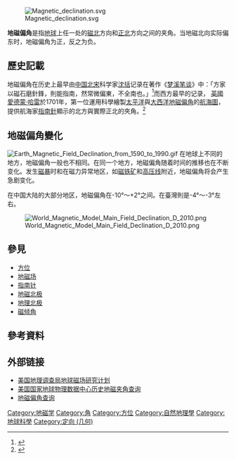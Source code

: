 [[File:Magnetic_declination.svg|thumb]]

'''地磁偏角'''是指[[地球|地球]]上任一处的[[磁北|磁北]]方向和[[正北|正北]]方向之间的夹角。当地磁北向实际偏东时，地磁偏角为正，反之为负。

== 歷史記載 ==
地磁偏角在历史上最早由[[中国|中国]][[北宋|北宋]]科学家[[沈括|沈括]]记录在著作《[[梦溪笔谈|梦溪笔谈]]》中：「方家以磁石磨針鋒，則能指南，然常微偏東，不全南也。」<ref>{{cite wikisource|wslink=夢溪筆談/卷24|title=《夢溪筆談》卷二十四 雜誌一}}</ref>而西方最早的记录，
[[英國|英國]][[愛德蒙·哈雷|愛德蒙·哈雷]]於1701年，第一位運用科學繪製[[太平洋|太平洋]]與[[大西洋|大西洋]][[地磁偏角|地磁偏角]]的[[航海圖|航海圖]]，提供航海家[[指南針|指南針]]顯示的北方與實際正北的夾角。<ref>{{cite book |author = 梁二平 |title=誰在地球的另一邊|publisher=風格司藝術創作坊|year=2020 |ISBN=978-957-869-752-2 }}</ref>

== 地磁偏角變化 ==
[[File:Earth_Magnetic_Field_Declination_from_1590_to_1990.gif|right]]
在地球上不同的地方，地磁偏角一般也不相同。在同一个地方，地磁偏角随着时间的推移也在不断变化。发生[[磁暴|磁暴]]时和在磁力异常地区，如[[磁铁矿|磁铁矿]]和[[高压电线|高压线]]附近，地磁偏角将会产生急剧变化。

在中国大陆的大部分地区，地磁偏角在-10°～+2°之间。在臺灣則是-4°～-3°左右。

[[File:World_Magnetic_Model_Main_Field_Declination_D_2010.png|thumb]]

== 參見 ==

* [[方位|方位]]
* [[地磁场|地磁场]]
* [[指南针|指南针]]
* [[地磁北极|地磁北极]]
* [[地理北极|地理北极]]
* [[磁倾角|磁倾角]]

== 參考資料 ==
{{Reflist}}

== 外部链接 ==
* [http://geomag.usgs.gov 美国地理调查局地球磁场研究计划]{{Wayback|url=http://geomag.usgs.gov/ |date=20181022063827 }}
* [http://www.ngdc.noaa.gov/geomag-web/#declination 美国国家地球物理数据中心历史地磁夹角查询]{{Wayback|url=http://www.ngdc.noaa.gov/geomag-web/#declination |date=20121115063225 }}
* [http://magnetic-declination.com/ 地磁偏角查询]{{Wayback|url=http://magnetic-declination.com/ |date=20120624223433 }}

[[Category:地磁学|Category:地磁学]]
[[Category:角|Category:角]]
[[Category:方位|Category:方位]]
[[Category:自然地理學|Category:自然地理學]]
[[Category:地球科學|Category:地球科學]]
[[Category:定向_(几何)|Category:定向 (几何)]]